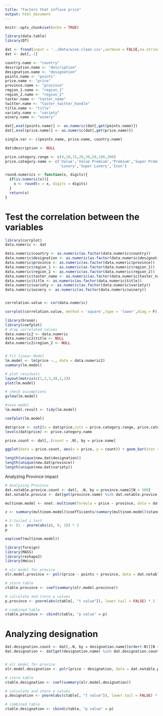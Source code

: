 ```yaml
---
title: "Factors that influce price"
output: html_document
---
```



```r
knitr::opts_chunk$set(echo = TRUE)
```

```r
library(data.table)
library(DT)
```

```r
dat <- fread(input = '../Data/wine.clean.csv',verbose = FALSE,na.strings=c(""))
dat <- dat[,-1]

```

```r
country.name <- "country"
description.name <- "description"           
designation.name <- "designation"           
points.name <- "points"               
price.name <- "price"                 
province.name <- "province"              
region_1.name <- "region_1"              
region_2.name <- "region_2"             
taster.name <- "taster_name"           
twitter.name <- "taster_twitter_handle" 
title.name <- "title"                 
variaty.name <- "variety"              
winery.name <- "winery"               

dat[,eval(points.name)] <- as.numeric(dat[,get(points.name)])
dat[,eval(price.name)] <- as.numeric(dat[,get(price.name)])

single.var <- c(points.name, price.name, country.name)

dat$description <- NULL

price.category.range <- c(4,10,15,20,30,50,100,200)
price.category.name <- c('Value','Value Premium','Premium','Super Premium','Ultra Premium',
                         'Luxury','Super Luxery','Icon')
```

```r
round.numerics <- function(x, digits){
  if(is.numeric(x)){
    x <- round(x = x, digits = digits)
  }
  return(x)
}
```

# Test the correlation between the variables
```r
library(corrplot)
data.numeric <- dat

data.numeric$country <- as.numeric(as.factor(data.numeric$country))
data.numeric$designation <- as.numeric(as.factor(data.numeric$designation))
data.numeric$province <- as.numeric(as.factor(data.numeric$province))
data.numeric$region_1 <- as.numeric(as.factor(data.numeric$region_1))
data.numeric$region_2 <- as.numeric(as.factor(data.numeric$region_2))
data.numeric$taster_name <- as.numeric(as.factor(data.numeric$taster_name))
data.numeric$title <- as.numeric(as.factor(data.numeric$title))
data.numeric$variety <- as.numeric(as.factor(data.numeric$variety))
data.numeric$winery <- as.numeric(as.factor(data.numeric$winery))


correlation.value <- cor(data.numeric)

corrplot(correlation.value, method = 'square',type = 'lower',diag = F)
```






```r
library(broom); 
library(coefplot)
# drop correlated values 
data.numeric2 <- data.numeric
data.numeric2$title <- NULL
data.numeric2$region_2 <- NULL


# Fit linear Model 
lm.model <- lm(price ~., data = data.numeric2)
summary(lm.model)

# plot residuals 
layout(matrix(c(1,2,3,4),2,2))
plot(lm.model)

# check assumptions 
gvlma(lm.model)

#save model 
lm.model.result <- tidy(lm.model)

coefplot(lm.model)
```


```r
dat$price <- cut2(x = dat$price,cuts = price.category.range, price.category.name)
levels(dat$price) <- price.category.name

price.count <- dat[,.(count = .N), by = price.name]

ggplot(data = price.count, aes(x = price, y = count)) + geom_bar(stat = 'identity', fill = 'lightblue') + theme_classic()

```




```r

length(unique(new.dat$designation))
length(unique(new.dat$province))
length(unique(new.dat$variety))

```

Analyzing Province impact

```r
# Analyzing Province 
dat.notable.provice.count <- dat[, .N, by = province.name][N > 500]
dat.notable.provice <- dat[get(province.name) %in% dat.notable.provice.count$province]

multinom.model <- nnet::multinom(formula = price ~ province, data = dat.notable.provice)

z <- summary(multinom.model)$coefficients/summary(multinom.model)$standard.errors

# 2-tailed z test
p <- (1 - pnorm(abs(z), 0, 1)) * 2
p

exp(coef(multinom.model))
```

```r
library(foreign)
library(MASS)
library(reshape2)
library(Hmisc)
```

```r
# olr model for provice 
olr.model.province <- polr(price ~ points + province, data = dat.notable.provice, Hess = TRUE)

# store table
ctable.province <- coef(summary(olr.model.province))

# calculate and store p values
p.province <- pnorm(abs(ctable[, "t value"]), lower.tail = FALSE) * 2

# combined table
ctable.province <- cbind(ctable, "p value" = p)
```


# Analyzing designation

```r
dat.designation.count <- dat[,.N, by = designation.name][order(-N)][N >50]
dat.designation <- dat[get(designation.name) %in% dat.designation.count$designation]


# olr model for provice 
olr.model.designation <- polr(price ~ designation, data = dat.notable.provice, Hess = TRUE)

# store table
ctable.designation <- coef(summary(olr.model.designation))

# calculate and store p values
p.designation <- pnorm(abs(ctable[, "t value"]), lower.tail = FALSE) * 2

# combined table
ctable.designation <- cbind(ctable, "p value" = p)

```




